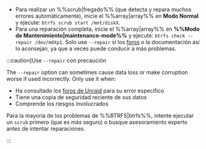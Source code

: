 - Para realizar un %%scrub|fregado%% (que detecta y repara muchos errores automáticamente), inicie el %%array|array%% en **Modo Normal** y ejecute: `btrfs scrub start /mnt/diskX`.
- Para una reparación completa, inicie el %%array|array%% en **%%Modo de Mantenimiento|maintenance-mode%%** y ejecute: `btrfs check --repair /dev/mdXp1`. Solo use `--repair` si los [foros](https://forums.unraid.net/) o la documentación así lo aconsejan, ya que a veces puede conducir a más problemas.

:::caution[Use `--repair` con precaución

The `--repair` option can sometimes cause data loss or make corruption worse if used incorrectly. Only use it when:

- Ha consultado los [foros de Unraid](https://forums.unraid.net/) para su error específico
- Tiene una copia de seguridad reciente de sus datos
- Comprende los riesgos involucrados

Para la mayoría de los problemas de %%BTRFS|btrfs%%, intente ejecutar un `scrub` primero (que es más seguro) o busque asesoramiento experto antes de intentar reparaciones.

:::
